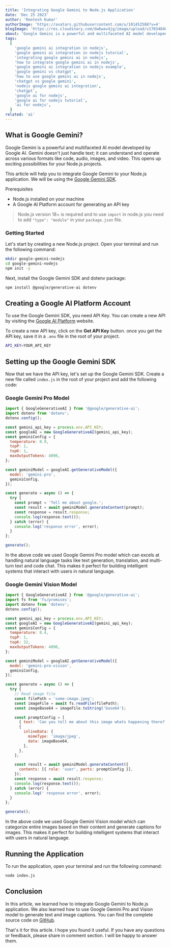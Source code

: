 ```yaml
---
title: 'Integrating Google Gemini to Node.js Application'
date: 'Dec 25 2023'
author: 'Reetesh Kumar'
authorImage: 'https://avatars.githubusercontent.com/u/101452588?v=4'
blogImage: 'https://res.cloudinary.com/dw6wav4jg/image/upload/v1703484040/google-ai-image_esiipb.png'
about: 'Google Gemini is a powerful and multifaceted AI model developed by Google AI. This article will help you to integrate Google Gemini to your Node.js application. '
tags:
  [
    'google gemini ai integration in nodejs',
    'google gemini ai integration in nodejs tutorial',
    'integrating google gemini ai in nodejs',
    'how to integrate google gemini ai in nodejs',
    'google gemini ai integration in nodejs example',
    'google gemini vs chatgpt',
    'how to use google gemini ai in nodejs',
    'chatgpt vs google gemini',
    'nodejs google gemini ai integration',
    'chatgpt',
    'google ai for nodejs',
    'google ai for nodejs tutorial',
    'ai for nodejs',
  ]
related: 'ai'
---
```


<TableContent title="Integrating Google Gemini to Node.js Application" />


## What is Google Gemini?

Google Gemini is a powerful and multifaceted AI model developed by Google AI. Gemini doesn't just handle text; it can understand and operate across various formats like code, audio, images, and video. This opens up exciting possibilities for your Node.js projects.

This article will help you to integrate Google Gemini to your Node.js application. We will be using the [Google Gemini SDK](https://www.npmjs.com/package/@google/generative-ai).

<SubHeadings>Prerequisites</SubHeadings>

- Node.js installed on your machine
- A Google AI Platform account for generating an API key

> Node.js version 18+ is required and to use `import` in node.js you need to add `"type": "module"` in your `package.json` file.

### Getting Started

Let's start by creating a new Node.js project. Open your terminal and run the following command:

```bash
mkdir google-gemini-nodejs
cd google-gemini-nodejs
npm init -y
```

Next, install the Google Gemini SDK and dotenv package:

```bash
npm install @google/generative-ai dotenv
```

## Creating a Google AI Platform Account

To use the Google Gemini SDK, you need API Key. You can create a new API by visiting the [Google AI Platform](https://makersuite.google.com/app/apikey) website.

To create a new API key, click on the **Get API Key** button. once you get the API key, save it in a `.env` file in the root of your project.

```bash
API_KEY=YOUR_API_KEY
```

## Setting up the Google Gemini SDK

Now that we have the API key, let's set up the Google Gemini SDK. Create a new file called `index.js` in the root of your project and add the following code:

### Google Gemini Pro Model

```js
import { GoogleGenerativeAI } from '@google/generative-ai';
import dotenv from 'dotenv';
dotenv.config();

const gemini_api_key = process.env.API_KEY;
const googleAI = new GoogleGenerativeAI(gemini_api_key);
const geminiConfig = {
  temperature: 0.9,
  topP: 1,
  topK: 1,
  maxOutputTokens: 4096,
};

const geminiModel = googleAI.getGenerativeModel({
  model: 'gemini-pro',
  geminiConfig,
});

const generate = async () => {
  try {
    const prompt = 'Tell me about google.';
    const result = await geminiModel.generateContent(prompt);
    const response = result.response;
    console.log(response.text());
  } catch (error) {
    console.log('response error', error);
  }
};

generate();
```

In the above code we used Google Gemini Pro model which can excels at handling natural language tasks like text generation, translation, and multi-turn text and code chat. This makes it perfect for building intelligent systems that interact with users in natural language.

### Google Gemini Vision Model

```js
import { GoogleGenerativeAI } from '@google/generative-ai';
import fs from 'fs/promises';
import dotenv from 'dotenv';
dotenv.config();

const gemini_api_key = process.env.API_KEY;
const googleAI = new GoogleGenerativeAI(gemini_api_key);
const geminiConfig = {
  temperature: 0.4,
  topP: 1,
  topK: 32,
  maxOutputTokens: 4096,
};

const geminiModel = googleAI.getGenerativeModel({
  model: 'gemini-pro-vision',
  geminiConfig,
});

const generate = async () => {
  try {
    // Read image file
    const filePath = 'some-image.jpeg';
    const imageFile = await fs.readFile(filePath);
    const imageBase64 = imageFile.toString('base64');

    const promptConfig = [
      { text: 'Can you tell me about this image whats happening there?' },
      {
        inlineData: {
          mimeType: 'image/jpeg',
          data: imageBase64,
        },
      },
    ];

    const result = await geminiModel.generateContent({
      contents: [{ role: 'user', parts: promptConfig }],
    });
    const response = await result.response;
    console.log(response.text());
  } catch (error) {
    console.log(' response error', error);
  }
};

generate();
```

In the above code we used Google Gemini Vision model which can categorize entire images based on their content and generate captions for images. This makes it perfect for building intelligent systems that interact with users in natural language.

## Running the Application

To run the application, open your terminal and run the following command:

```bash
node index.js
```

## Conclusion

In this article, we learned how to integrate Google Gemini to Node.js application. We also learned how to use Google Gemini Pro and Vision model to generate text and image captions. You can find the complete source code on [GitHub](https://github.com/Virous77/google-ai).

That's it for this article. I hope you found it useful. If you have any questions or feedback, please share in comment section. I will be happy to answer them.
